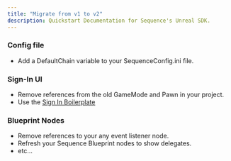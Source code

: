 ---
title: "Migrate from v1 to v2"
description: Quickstart Documentation for Sequence's Unreal SDK.
---

### Config file

- Add a DefaultChain variable to your SequenceConfig.ini file.

### Sign-In UI

- Remove references from the old GameMode and Pawn in your project.
- Use the [Sign In Boilerplate](/sdk/unreal/bootstrap_game)

### Blueprint Nodes

- Remove references to your any event listener node.
- Refresh your Sequence Blueprint nodes to show delegates.
- etc...
